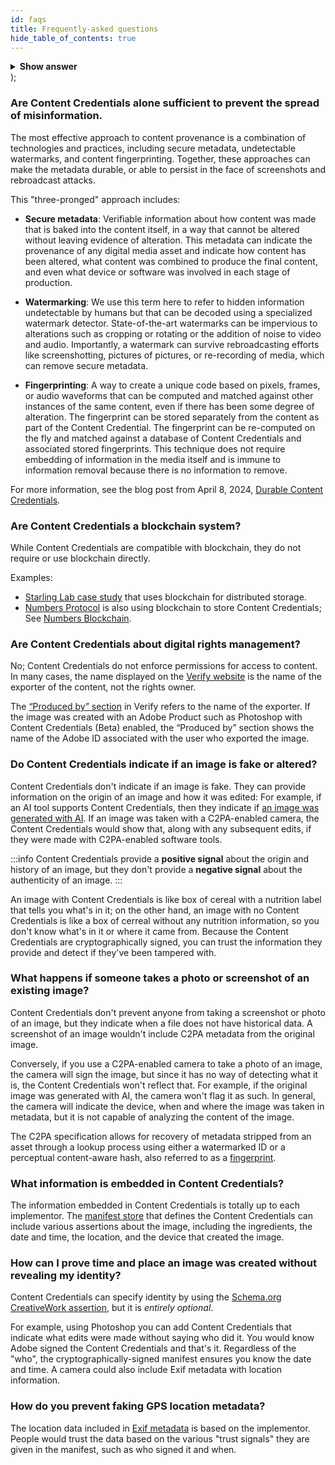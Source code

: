 ```yaml
---
id: faqs
title: Frequently-asked questions
hide_table_of_contents: true
---
```



<TOCInline toc={toc} />

  <details style={{ backgroundColor: '#fff', marginRight: '20px' }}>
    <summary>
      <b>Show answer</b>
    </summary>
    {children}
  </details>
);

### Are Content Credentials alone sufficient to prevent the spread of misinformation.

<FaqAnswer>

The most effective approach to content provenance is a combination of technologies and practices, including secure metadata, undetectable watermarks, and content fingerprinting.
Together, these approaches can make the metadata durable, or able to persist in the face of screenshots and rebroadcast attacks.

This "three-pronged" approach includes:

- **Secure metadata**: Verifiable information about how content was made that is baked into the content itself, in a way that cannot be altered without leaving evidence of alteration. This metadata can indicate the provenance of any digital media asset and indicate how content has been altered, what content was combined to produce the final content, and even what device or software was involved in each stage of production.

- **Watermarking**: We use this term here to refer to hidden information undetectable by humans but that can be decoded using a specialized watermark detector. State-of-the-art watermarks can be impervious to alterations such as cropping or rotating or the addition of noise to video and audio. Importantly, a watermark can survive rebroadcasting efforts like screenshotting, pictures of pictures, or re-recording of media, which can remove secure metadata.

- **Fingerprinting**: A way to create a unique code based on pixels, frames, or audio waveforms that can be computed and matched against other instances of the same content, even if there has been some degree of alteration. The fingerprint can be stored separately from the content as part of the Content Credential. The fingerprint can be re-computed on the fly and matched against a database of Content Credentials and associated stored fingerprints. This technique does not require embedding of information in the media itself and is immune to information removal because there is no information to remove.

For more information, see the blog post from April 8, 2024, [Durable Content Credentials](https://contentauthenticity.org/blog/durable-content-credentials).

</FaqAnswer>

### Are Content Credentials a blockchain system?

<FaqAnswer>

While Content Credentials are compatible with blockchain, they do not require or use blockchain directly.

Examples:

- [Starling Lab case study](https://www.starlinglab.org/78days/) that uses blockchain for distributed storage.
- [Numbers Protocol](https://www.numbersprotocol.io/) is also using blockchain to store Content Credentials; See [Numbers Blockchain](https://docs.numbersprotocol.io/developers/numbers-blockchain).

</FaqAnswer>

### Are Content Credentials about digital rights management?

<FaqAnswer>

No; Content Credentials do not enforce permissions for access to content. In many cases, the name displayed on the [Verify website](https://contentcredentials.org/verify) is the name of the exporter of the content, not the rights owner.

The [“Produced by” section](verify#produced-by) in Verify refers to the name of the exporter. If the image was created with an Adobe Product such as Photoshop with Content Credentials (Beta) enabled, the “Produced by” section shows the name of the Adobe ID associated with the user who exported the image.

</FaqAnswer>

### Do Content Credentials indicate if an image is fake or altered?

<FaqAnswer>

Content Credentials don't indicate if an image is fake. They can provide information on the origin of an image and how it was edited: For example, if an AI tool supports Content Credentials, then they indicate if [an image was generated with AI](manifest/assertions-actions#generative-ai-action). If an image was taken with a C2PA-enabled camera, the Content Credentials would show that, along with any subsequent edits, if they were made with C2PA-enabled software tools.

:::info
Content Credentials provide a **positive signal** about the origin and history of an image, but they don't provide a **negative signal** about the authenticity of an image.
:::

An image with Content Credentials is like box of cereal with a nutrition label that tells you what's in it; on the other hand, an image with no Content Credentials is like a box of cerreal without any nutrition information, so you don't know what's in it or where it came from. Because the Content Credentials are cryptographically signed, you can trust the information they provide and detect if they've been tampered with.

</FaqAnswer>

### What happens if someone takes a photo or screenshot of an existing image?

<FaqAnswer>

Content Credentials don't prevent anyone from taking a screenshot or photo of an image, but they indicate when a file does not have historical data. A screenshot of an image wouldn't include C2PA metadata from the original image.

Conversely, if you use a C2PA-enabled camera to take a photo of an image, the camera will sign the image, but since it has no way of detecting what it is, the Content Credentials won't reflect that. For example, if the original image was generated with AI, the camera won't flag it as such. In general, the camera will indicate the device, when and where the image was taken in metadata, but it is not capable of analyzing the content of the image.

The C2PA specification allows for recovery of metadata stripped from an asset through a lookup process using either a watermarked ID or a perceptual content-aware hash, also referred to as a [fingerprint](https://c2pa.org/specifications/specifications/2.0/specs/C2PA_Specification.html#_fingerprint).

</FaqAnswer>

### What information is embedded in Content Credentials?

<FaqAnswer>

The information embedded in Content Credentials is totally up to each implementor.
The [manifest store](manifest/understanding-manifest) that defines the Content Credentials
can include various assertions about the image, including the ingredients, the
date and time, the location, and the device that created the image.

</FaqAnswer>

### How can I prove time and place an image was created without revealing my identity?

<FaqAnswer>

Content Credentials can specify identity by using the [Schema.org CreativeWork assertion](manifest/assertions-actions#creative-work-assertion), but it is _entirely optional_.

For example, using Photoshop you
can add Content Credentials that indicate what edits were made without saying who
did it. You would know Adobe signed the Content Credentials and that's it. Regardless
of the "who", the cryptographically-signed manifest ensures you know the date and
time. A camera could also include Exif metadata with location information.

</FaqAnswer>

### How do you prevent faking GPS location metadata?

<FaqAnswer>

The location data included in [Exif metadata](manifest/assertions-actions#exif-assertion) is based on the implementor. People would trust the data based on the various "trust signals" they are given in the manifest, such as who signed it and when.

</FaqAnswer>
